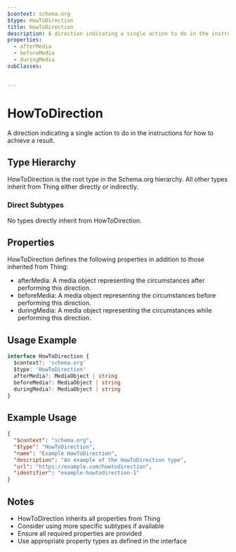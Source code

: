 ```yaml
---
$context: schema.org
$type: HowToDirection
title: HowToDirection
description: A direction indicating a single action to do in the instructions for how to achieve a result.
properties:
  - afterMedia
  - beforeMedia
  - duringMedia
subClasses:


---
```


# HowToDirection

A direction indicating a single action to do in the instructions for how to achieve a result.

## Type Hierarchy

HowToDirection is the root type in the Schema.org hierarchy. All other types inherit from Thing either directly or indirectly.

### Direct Subtypes

No types directly inherit from HowToDirection.

## Properties

HowToDirection defines the following properties in addition to those inherited from Thing:

- afterMedia: A media object representing the circumstances after performing this direction.
- beforeMedia: A media object representing the circumstances before performing this direction.
- duringMedia: A media object representing the circumstances while performing this direction.

## Usage Example

```typescript
interface HowToDirection {
  $context?: 'schema.org'
  $type: 'HowToDirection'
  afterMedia?: MediaObject | string
  beforeMedia?: MediaObject | string
  duringMedia?: MediaObject | string
}
```

## Example Usage

```json
{
  "$context": "schema.org",
  "$type": "HowToDirection",
  "name": "Example HowToDirection",
  "description": "An example of the HowToDirection type",
  "url": "https://example.com/howtodirection",
  "identifier": "example-howtodirection-1"
}
```

## Notes

- HowToDirection inherits all properties from Thing
- Consider using more specific subtypes if available
- Ensure all required properties are provided
- Use appropriate property types as defined in the interface
